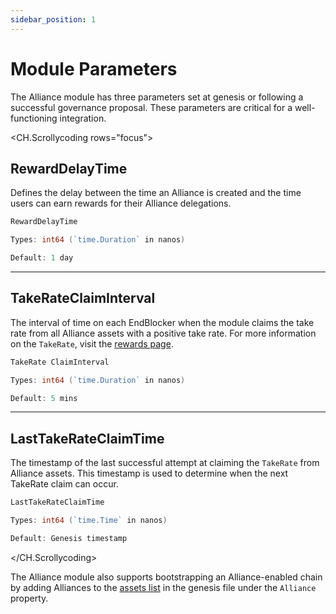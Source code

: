 ```yaml
---
sidebar_position: 1
---
```

# Module Parameters

The Alliance module has three parameters set at genesis or following a successful governance proposal. These parameters are critical for a well-functioning integration.

<CH.Scrollycoding rows="focus">

## RewardDelay<wbr />Time

Defines the delay between the time an Alliance is created and the time users can earn rewards for their Alliance delegations.

```go params.go
RewardDelayTime

Types: int64 (`time.Duration` in nanos)

Default: 1 day
```
---

## TakeRate<wbr />ClaimInterval

The interval of time on each EndBlocker when the module claims the take rate from all Alliance assets with a positive take rate. For more information on the `TakeRate`, visit the [rewards page](../concepts/rewards.mdx). 

```go params.go
TakeRate ClaimInterval

Types: int64 (`time.Duration` in nanos)

Default: 5 mins
```

---

## Last<wbr />TakeRate<wbr />ClaimTime

The timestamp of the last successful attempt at claiming the `TakeRate` from Alliance assets. This timestamp is used to determine when the next TakeRate claim can occur.

```go params.go
LastTakeRateClaimTime

Types: int64 (`time.Time` in nanos)

Default: Genesis timestamp
```
</CH.Scrollycoding>

The Alliance module also supports bootstrapping an Alliance-enabled chain by adding Alliances to the [assets list](./asset.mdx) in the genesis file under the `Alliance` property.


